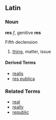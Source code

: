 ==Latin==
===Noun===
'''res''' ''f'', genitive '''res'''

Fifth declension

# [[thing]], matter, issue

====Derived Terms====
*[[realis]]
*[[res publica]]

===Related Terms===
*[[real]]
*[[really]]
*[[republic]]